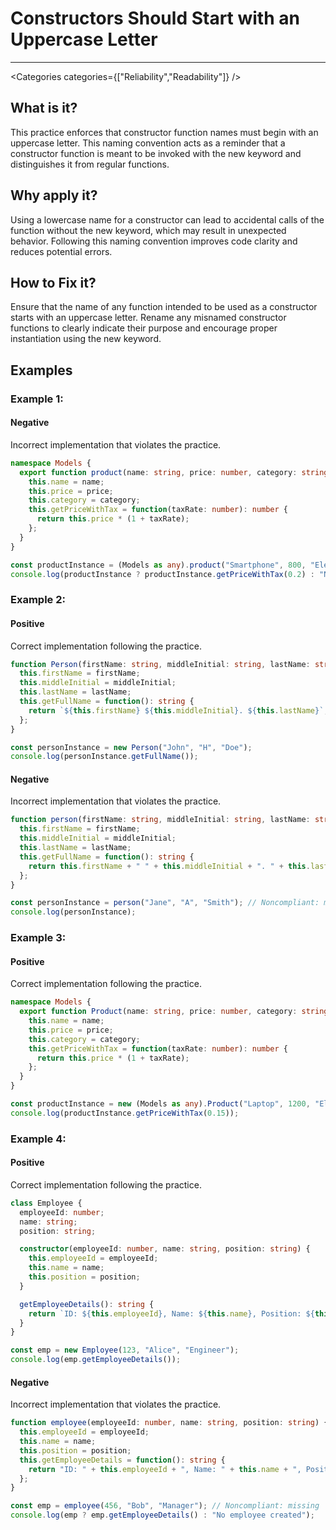 

# Constructors Should Start with an Uppercase Letter

<Severity severity={SeverityLevels.HIGH} />

---

<Categories categories={["Reliability","Readability"]} />

## What is it?
This practice enforces that constructor function names must begin with an uppercase letter. This naming convention acts as a reminder that a constructor function is meant to be invoked with the new keyword and distinguishes it from regular functions.

## Why apply it?
Using a lowercase name for a constructor can lead to accidental calls of the function without the new keyword, which may result in unexpected behavior. Following this naming convention improves code clarity and reduces potential errors.

## How to Fix it?
Ensure that the name of any function intended to be used as a constructor starts with an uppercase letter. Rename any misnamed constructor functions to clearly indicate their purpose and encourage proper instantiation using the new keyword.

## Examples

### Example 1:

<!-- #example -->

#### Negative

<!-- #example_negative_description -->
Incorrect implementation that violates the practice.

<!-- #example_negative_code -->
```ts
namespace Models {
  export function product(name: string, price: number, category: string) {
    this.name = name;
    this.price = price;
    this.category = category;
    this.getPriceWithTax = function(taxRate: number): number {
      return this.price * (1 + taxRate);
    };
  }
}

const productInstance = (Models as any).product("Smartphone", 800, "Electronics"); // Noncompliant
console.log(productInstance ? productInstance.getPriceWithTax(0.2) : "No product created");
```

### Example 2:

<!-- #example -->

#### Positive

<!-- #example_positive_description -->
Correct implementation following the practice.

<!-- #example_positive_code -->
```ts
function Person(firstName: string, middleInitial: string, lastName: string) {
  this.firstName = firstName;
  this.middleInitial = middleInitial;
  this.lastName = lastName;
  this.getFullName = function(): string {
    return `${this.firstName} ${this.middleInitial}. ${this.lastName}`;
  };
}

const personInstance = new Person("John", "H", "Doe");
console.log(personInstance.getFullName());
```

#### Negative

<!-- #example_negative_description -->
Incorrect implementation that violates the practice.

<!-- #example_negative_code -->
```ts
function person(firstName: string, middleInitial: string, lastName: string) {
  this.firstName = firstName;
  this.middleInitial = middleInitial;
  this.lastName = lastName;
  this.getFullName = function(): string {
    return this.firstName + " " + this.middleInitial + ". " + this.lastName;
  };
}

const personInstance = person("Jane", "A", "Smith"); // Noncompliant: missing 'new'
console.log(personInstance);
```

### Example 3:

<!-- #example -->

#### Positive

<!-- #example_positive_description -->
Correct implementation following the practice.

<!-- #example_positive_code -->
```ts
namespace Models {
  export function Product(name: string, price: number, category: string) {
    this.name = name;
    this.price = price;
    this.category = category;
    this.getPriceWithTax = function(taxRate: number): number {
      return this.price * (1 + taxRate);
    };
  }
}

const productInstance = new (Models as any).Product("Laptop", 1200, "Electronics");
console.log(productInstance.getPriceWithTax(0.15));
```

### Example 4:

<!-- #example -->

#### Positive

<!-- #example_positive_description -->
Correct implementation following the practice.

<!-- #example_positive_code -->
```ts
class Employee {
  employeeId: number;
  name: string;
  position: string;

  constructor(employeeId: number, name: string, position: string) {
    this.employeeId = employeeId;
    this.name = name;
    this.position = position;
  }

  getEmployeeDetails(): string {
    return `ID: ${this.employeeId}, Name: ${this.name}, Position: ${this.position}`;
  }
}

const emp = new Employee(123, "Alice", "Engineer");
console.log(emp.getEmployeeDetails());
```

#### Negative

<!-- #example_negative_description -->
Incorrect implementation that violates the practice.

<!-- #example_negative_code -->
```ts
function employee(employeeId: number, name: string, position: string) {
  this.employeeId = employeeId;
  this.name = name;
  this.position = position;
  this.getEmployeeDetails = function(): string {
    return "ID: " + this.employeeId + ", Name: " + this.name + ", Position: " + this.position;
  };
}

const emp = employee(456, "Bob", "Manager"); // Noncompliant: missing 'new'
console.log(emp ? emp.getEmployeeDetails() : "No employee created");
```